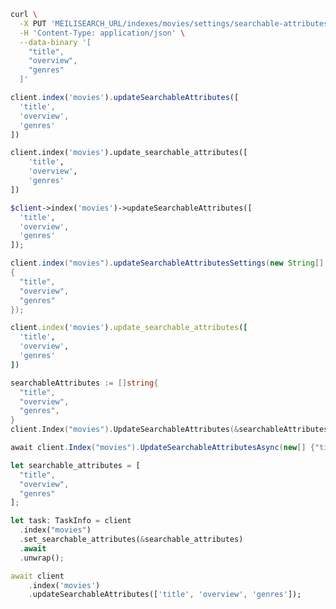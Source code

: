 <CodeGroup>

```bash cURL
curl \
  -X PUT 'MEILISEARCH_URL/indexes/movies/settings/searchable-attributes' \
  -H 'Content-Type: application/json' \
  --data-binary '[
    "title",
    "overview",
    "genres"
  ]'
```

```javascript JS
client.index('movies').updateSearchableAttributes([
  'title',
  'overview',
  'genres'
])
```

```python Python
client.index('movies').update_searchable_attributes([
    'title',
    'overview',
    'genres'
])
```

```php PHP
$client->index('movies')->updateSearchableAttributes([
  'title',
  'overview',
  'genres'
]);
```

```java Java
client.index("movies").updateSearchableAttributesSettings(new String[]
{
  "title",
  "overview",
  "genres"
});
```

```ruby Ruby
client.index('movies').update_searchable_attributes([
  'title',
  'overview',
  'genres'
])
```

```go Go
searchableAttributes := []string{
  "title",
  "overview",
  "genres",
}
client.Index("movies").UpdateSearchableAttributes(&searchableAttributes)
```

```csharp C#
await client.Index("movies").UpdateSearchableAttributesAsync(new[] {"title", "overview", "genres"});
```

```rust Rust
let searchable_attributes = [
  "title",
  "overview",
  "genres"
];

let task: TaskInfo = client
  .index("movies")
  .set_searchable_attributes(&searchable_attributes)
  .await
  .unwrap();
```

```dart Dart
await client
    .index('movies')
    .updateSearchableAttributes(['title', 'overview', 'genres']);
```
</CodeGroup>